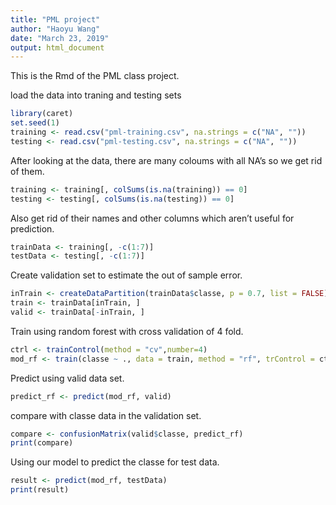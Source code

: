 ---
title: "PML project"
author: "Haoyu Wang"
date: "March 23, 2019"
output: html_document
---
This is the Rmd of the PML class project.

load the data into traning and testing sets

```{r}
library(caret)
set.seed(1)
training <- read.csv("pml-training.csv", na.strings = c("NA", ""))
testing <- read.csv("pml-testing.csv", na.strings = c("NA", ""))
```

After looking at the data, there are many coloums with all NA's so we get rid of them.

```{r}
training <- training[, colSums(is.na(training)) == 0]
testing <- testing[, colSums(is.na(testing)) == 0]
```

Also get rid of their names and other columns which aren't useful for prediction. 

```{r}
trainData <- training[, -c(1:7)]  
testData <- testing[, -c(1:7)]
```

Create validation set to estimate the out of sample error.
```{r}
inTrain <- createDataPartition(trainData$classe, p = 0.7, list = FALSE)
train <- trainData[inTrain, ]
valid <- trainData[-inTrain, ]
```


Train using random forest with cross validation of 4 fold.
```{r}
ctrl <- trainControl(method = "cv",number=4)
mod_rf <- train(classe ~ ., data = train, method = "rf", trControl = ctrl)
```


Predict using valid data set.

```{r}
predict_rf <- predict(mod_rf, valid)
```
compare with classe data in the validation set.


```{r}
compare <- confusionMatrix(valid$classe, predict_rf)
print(compare)
```
Using our model to predict the classe for test data.
```{r}
result <- predict(mod_rf, testData)
print(result)
```

